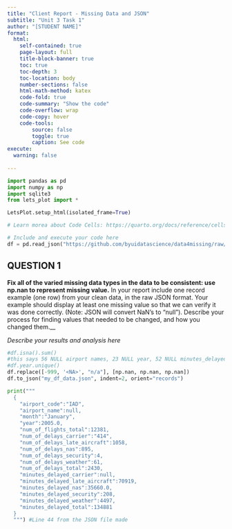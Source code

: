 ```yaml
---
title: "Client Report - Missing Data and JSON"
subtitle: "Unit 3 Task 1"
author: "[STUDENT NAME]"
format:
  html:
    self-contained: true
    page-layout: full
    title-block-banner: true
    toc: true
    toc-depth: 3
    toc-location: body
    number-sections: false
    html-math-method: katex
    code-fold: true
    code-summary: "Show the code"
    code-overflow: wrap
    code-copy: hover
    code-tools:
        source: false
        toggle: true
        caption: See code
execute: 
  warning: false
    
---
```


```python
import pandas as pd 
import numpy as np
import sqlite3
from lets_plot import *

LetsPlot.setup_html(isolated_frame=True)
```


```python
# Learn morea about Code Cells: https://quarto.org/docs/reference/cells/cells-jupyter.html

# Include and execute your code here
df = pd.read_json("https://github.com/byuidatascience/data4missing/raw/master/data-raw/flights_missing/flights_missing.json")
```

## QUESTION 1

__Fix all of the varied missing data types in the data to be consistent: use np.nan to represent missing value.__ In your report include one record example (one row) from your clean data, in the raw JSON format. Your example should display at least one missing value so that we can verify it was done correctly. (Note: JSON will convert NaN's to "null"). Describe your process for finding values that needed to be changed, and how you changed them.__ 

_Describe your results and analysis here_

```python
#df.isna().sum() 
#this says 56 NULL airport names, 23 NULL year, 52 NULL minutes_delayed_carrier, 31 NULL minutes_delayed_nas
#df.year.unique()
df.replace([-999, '<NA>', "n/a"], [np.nan, np.nan, np.nan])
df.to_json("my_df_data.json", indent=2, orient="records")

print("""
  {
    "airport_code":"IAD",
    "airport_name":null,
    "month":"January",
    "year":2005.0,
    "num_of_flights_total":12381,
    "num_of_delays_carrier":"414",
    "num_of_delays_late_aircraft":1058,
    "num_of_delays_nas":895,
    "num_of_delays_security":4,
    "num_of_delays_weather":61,
    "num_of_delays_total":2430,
    "minutes_delayed_carrier":null,
    "minutes_delayed_late_aircraft":70919,
    "minutes_delayed_nas":35660.0,
    "minutes_delayed_security":208,
    "minutes_delayed_weather":4497,
    "minutes_delayed_total":134881
  }
  """) #Line 44 from the JSON file made


```


